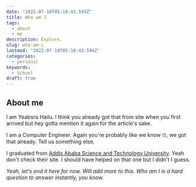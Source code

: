 ```yaml
---
date: "2022-07-18T05:10:43.594Z"
title: Who am I
tags:
  - about
  - me
description: Explore.
slug: who-am-i
lastmod: "2022-07-18T05:10:43.594Z"
categories:
  - personal
keywords:
  - School
draft: true
---
```


## About me

I am Yeabsra Hailu. I think you already got that from site when you first arrived but hey gotta mention it again for the article's sake.

I am a Computer Engineer. Again you're probably like we know 🙄, we got that already. Tell us something else.

I graduated from [Addis Ababa Science and Technology University](http://www.aastu.edu.et/). Yeah don't
check their site. I should have helped on that one but I didn't I guess.

_Yeah, let's end it here for now. Will add more to this. Who am I is a hard question to answer instantly, you know._
